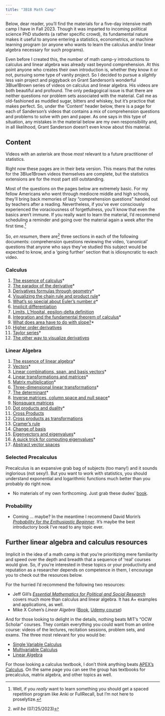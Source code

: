 ```yaml
---
title: "3B1B Math Camp"
---
```


Below, dear reader, you'll find the materials for a five-day intensive math camp I have in Fall 2023. Though it was imparted to incoming political science PhD students (a rather specific crowd), its fundamental nature makes it useful to anyone entering a statistics, econometrics, or machine learning program (or anyone who wants to learn the calculus and/or linear algebra necessary for such programs).

Even before I created this, the number of math camp-y introductions to calculus and linear algebra was already vast beyond comprehension. At this point anyone who creates their own introduction is, whether they know it or not, pursuing some type of vanity project. So I decided to pursue a *slightly* less vain project and piggyback on Grant Sanderson’s wonderful 3Blue1Brown series of videos on calculus and linear algebra. His videos are both beautiful and profound. The only pedagogical issue is that there are neither questions nor problem sets associated with the material. Call me as old-fashioned as muddled sugar, bitters and whiskey, but it's practice that makes perfect. So, under the 'Content' header below, there is a page for each of Sanderson's videos that contains a mix of comprehension questions and problems to solve with pen and paper. As one says in this type of situation, any mistakes in the material below are my own responsibility and, in all likelihood, Grant Sanderson doesn't even know about this material. 

## Content

Videos with an asterisk are those *most* relevant to a future practitioner of statistics.

Right now these pages are in their beta version. This means that the notes for the 3Blue1Brown videos themselves are complete, but the statistics extensions are for the most part still outstanding.

Most of the questions on the pages below are extremely basic. For my fellow Americans who went through mediocre middle and high schools, they'll bring back memories of lazy "comprehension questions" handed out by teachers after a reading. Nevertheless, if you've ever consciously experienced the voraciousness of forgetfulness, you'll know that even the basics aren't immune. If you really want to learn the material, I'd recommend scheduling a reminder and going over the material again a week after the first time.^[Well, if you *really* want to learn something you should get a spaced repetition program like Anki or FullRecall, but I'm not here to proselytize.]

So, *en resumen*, there are^[*will be* (07/25/2023)] three sections in each of the following documents: comprehension questions reviewing the video, 'canonical' questions that anyone who says they've studied this subject would be expected to know, and a 'going further' section that is idiosyncratic to each video.

### Calculus

1. [The essence of calculus](math-camp-pages/calculus/calculus-1.qmd)*
2. [The paradox of the derivative](math-camp-pages/calculus/calculus-2.qmd)*
3. [Derivatives formulas through geometry](math-camp-pages/calculus/calculus-3.qmd)*
4. [Visualizing the chain rule and product rule](math-camp-pages/calculus/calculus-4.qmd)*
5. [What's so special about Euler's number $e$](math-camp-pages/calculus/calculus-5.qmd)*
6. [Implicit differentiation](math-camp-pages/calculus/calculus-6.qmd)
7. [Limits, L'Hopital, epsilon-delta definition](math-camp-pages/calculus/calculus-7.qmd)
8. [Integration and the fundamental theorem of calculus](math-camp-pages/calculus/calculus-8.qmd)*
9. [What does area have to do with slope?](math-camp-pages/calculus/calculus-9.qmd)*
10. [Higher order derivatives](math-camp-pages/calculus/calculus-10.qmd)
11. [Taylor series](math-camp-pages/calculus/calculus-11.qmd)*
12. [The other way to visualize derivatives](math-camp-pages/calculus/calculus-12.qmd)

### Linear Algebra

1. [The essence of linear algebra](math-camp-pages/linear-algebra/la-01.qmd)*
2. [Vectors](math-camp-pages/linear-algebra/la-02.qmd)*
3. [Linear combinations, span, and basis vectors](math-camp-pages/linear-algebra/la-03.qmd)*
4. [Linear transformations and matrices](math-camp-pages/linear-algebra/la-04.qmd)*
5. [Matrix multiplication](math-camp-pages/linear-algebra/la-05.qmd)*
6. [Three-dimensional linear transformations](math-camp-pages/linear-algebra/la-06.qmd)*
7. [The determinant](math-camp-pages/linear-algebra/la-07.qmd)*
8. [Inverse matrices, column space and null space](math-camp-pages/linear-algebra/la-08.qmd)*
9. [Nonsquare matrices](math-camp-pages/linear-algebra/la-09.qmd)
10. [Dot products and duality](math-camp-pages/linear-algebra/la-10.qmd)*
11. [Cross Products](math-camp-pages/linear-algebra/la-11.qmd)
12. [Cross products as transformations](math-camp-pages/linear-algebra/la-12.qmd)
13. [Cramer’s rule](math-camp-pages/linear-algebra/la-13.qmd)
14. [Change of basis](math-camp-pages/linear-algebra/la-14.qmd)
15. [Eigenvectors and eigenvalues](math-camp-pages/linear-algebra/la-15.qmd)*
16. [A quick trick for computing eigenvalues](math-camp-pages/linear-algebra/la-16.qmd)*
17. [Abstract vector spaces](math-camp-pages/linear-algebra/la-17.qmd)

### Selected Precalculus

Precalculus is an expansive grab bag of subjects (too many!) and it sounds inglorious (not sexy!). But you want to work with statistics, you should understand exponential and logarithmic functions much better than you probably do right now.

* No materials of my own forthcoming. Just grab these dudes' [book](https://www.stitz-zeager.com/). 

### Probability

* Coming ... maybe? In the meantime I recommend David Morin's [*Probability for the Enthusiastic Beginner*](https://scholar.harvard.edu/david-morin/probability). It's maybe the best introductory book I've read to any topic ever.

## Further linear algebra and calculus resources

Implicit in the idea of a math camp is that you're prioritizing mere familiarity and speed over the depth and breadth that a sequence of 'real' courses would give. So, if you're interested in these topics or your productivity and reputation as a researcher depends on competence in them, I encourage you to check out the resources below. 

For the hurried I'd recommend the following two resources:

* Jeff Gill's [*Essential Mathematics for Political and Social Research*](https.//www.amazon.com/Essential-Mathematics-Political-Research-Analytical/dp/052168403X) covers much more than calculus and linear algebra. It has A+ examples and applications, as well. 
* Mike X Cohen's *Linear Algebra* ([Book](https.//www.amazon.com/Linear-Algebra-Theory-Intuition-Code/dp/9083136604), [Udemy course](https.//www.udemy.com/course/linear-algebra-theory-and-implementation/))

And for those looking to delight in the details, nothing beats MIT's "OCW Scholar" courses. They contain everything you could want from an online course: videos of the lectures, recitation sessions, problem sets, and exams. The three most relevant for you would be:

* [Single Variable Calculus](https://ocw.mit.edu/courses/18-01sc-single-variable-calculus-fall-2010/)
* [Multivariable Calculus](https://ocw.mit.edu/courses/18-02sc-multivariable-calculus-fall-2010/)
* [Linear Algebra](https://ocw.mit.edu/courses/18-06sc-linear-algebra-fall-2011/)

For those looking a calculus textbook, I don't think anything beats [APEX's Calculus](http://www.apexcalculus.com/). On the same page you can see the group has textbooks for precalculus, matrix algebra, and other topics as well.
